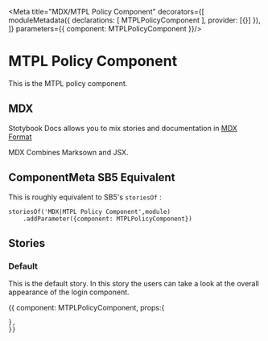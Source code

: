 
<Meta title="MDX/MTPL Policy Component" decorators={[
    moduleMetadata({
        declarations: [
            MTPLPolicyComponent
        ],
        provider: [{}]
    }),
]} parameters={{
    component: MTPLPolicyComponent
}}/>

# MTPL Policy Component 

This is the MTPL policy component.

## MDX

Stotybook Docs allows you to mix stories and documentation in 
[MDX Format](https://mdxjs.com/)

MDX Combines Marksown and JSX.

## ComponentMeta SB5 Equivalent

This is roughly equivalent to SB5's `storiesOf` :

```
storiesOf('MDX|MTPL Policy Component',module)
    .addParameter({component: MTPLPolicyComponent})

```

## Stories

### Default

This is the default story. In this story the users can take a look at the overall
appearance of the login component.

<Preview>
  <Story name="Default">{{
    component: MTPLPolicyComponent,
    props:{
      
    },
    }}    
  </Story>
</Preview>